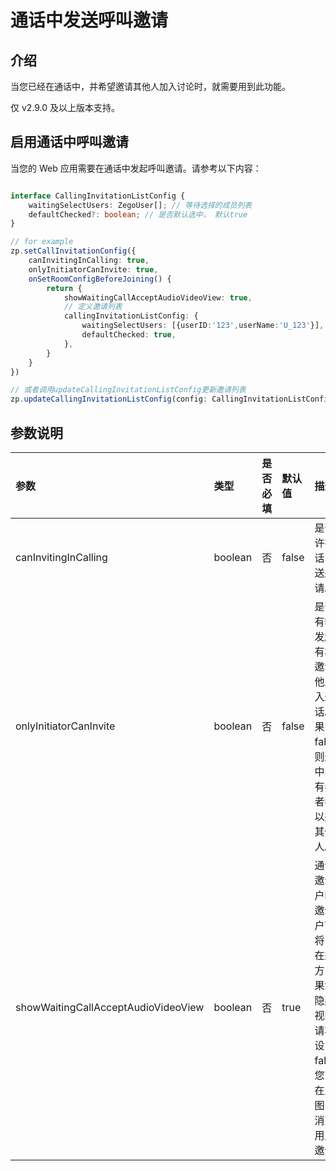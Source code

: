 # 通话中发送呼叫邀请


## 介绍

当您已经在通话中，并希望邀请其他人加入讨论时，就需要用到此功能。

<Note title="提示">
仅 v2.9.0 及以上版本支持。
</Note>

## 启用通话中呼叫邀请

当您的 Web 应用需要在通话中发起呼叫邀请。请参考以下内容：

```typescript

interface CallingInvitationListConfig {
    waitingSelectUsers: ZegoUser[]; // 等待选择的成员列表
    defaultChecked?: boolean; // 是否默认选中， 默认true
}

// for example
zp.setCallInvitationConfig({
    canInvitingInCalling: true,
    onlyInitiatorCanInvite: true,
    onSetRoomConfigBeforeJoining() {
        return {
            showWaitingCallAcceptAudioVideoView: true,
            // 定义邀请列表
            callingInvitationListConfig: {
                waitingSelectUsers: [{userID:'123',userName:'U_123'}],
                defaultChecked: true,
            },
        }
    }
})

// 或者调用updateCallingInvitationListConfig更新邀请列表
zp.updateCallingInvitationListConfig(config: CallingInvitationListConfig)
```

## 参数说明

| 参数                                 | 类型    | 是否必填 | 默认值  | 描述               |
| :---------------------------------- | :-------| :----- | :----- | :----------------- |
| canInvitingInCalling                | boolean | 否     | false   | 是否允许在通话中发送邀请。 |
| onlyInitiatorCanInvite              | boolean | 否     | false   | 是否只有呼叫发起者有权限邀请其他人加入通话。如果为false，则通话中的所有参与者都可以邀请其他人。 |
| showWaitingCallAcceptAudioVideoView | boolean | 否     | true   | 通话中邀请用户时，邀请用户窗口将出现在邀请方，如果您想隐藏此视图，请将其设置为false。 您可以在此视图中取消对此用户的邀请。 |
